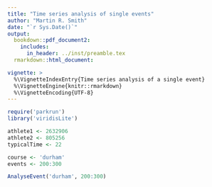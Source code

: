 ```yaml
---
title: "Time series analysis of single events"
author: "Martin R. Smith"
date: "`r Sys.Date()`"
output: 
  bookdown::pdf_document2:
    includes:
      in_header: ../inst/preamble.tex
  rmarkdown::html_document:

vignette: >
  %\VignetteIndexEntry{Time series analysis of a single event}
  %\VignetteEngine{knitr::rmarkdown}
  %\VignetteEncoding{UTF-8}
---
```

```r
require('parkrun')
library('viridisLite')
```

```R
athlete1 <- 2632906
athlete2 <- 805256
typicalTime <- 22

course <- 'durham'
events <- 200:300

AnalyseEvent('durham', 200:300)

```


